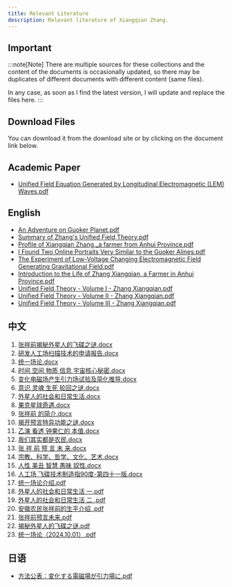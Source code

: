 ```yaml
---
title: Relevant Literature
description: Relevant literature of Xiangqian Zhang.
---
```



## Important

:::note[Note]
There are multiple sources for these collections and the content of the documents is occasionally updated, so there may be duplicates of different documents with different content (same files).

In any case, as soon as I find the latest version, I will update and replace the files here.
:::

## Download Files

<ReadMore>You can download it from the download site or by clicking on the document link below.</ReadMore>

<LinkCard
  title="Download Resources"
  href="https://zhangxiangqian.me/files/"
  description="FileList - Xiangqian Zhang"
/>

<LinkCard
  title="Download Resources (GitHub)"
  href="https://github.com/unified-field-theory-org/documentation/"
  description="File Repository(GitHub) - Xiangqian Zhang"
/>

## Academic Paper

- [Unified Field Equation Generated by Longitudinal Electromagnetic (LEM) Waves.pdf](https://github.com/unified-field-theory-org/documentation/blob/main/English/Academic-Paper%EF%BC%9AUnified%20Field%20Equation%20Generated%20by%20Longitudinal%20Electromagnetic%20(LEM)%20Waves.pdf)


## English

- [An Adventure on Guoker Planet.pdf](https://github.com/unified-field-theory-org/documentation/blob/main/English/An%20Adventure%20to%20Guoker%20Planet.pdf)
- [Summary of Zhang's Unified Field Theory.pdf](https://github.com/unified-field-theory-org/documentation/blob/main/English/Summary%20of%20Zhangs%20Unified%20Field%20Theory.pdf)
- [Profile of Xiangqian Zhang,_a farmer from Anhui Province.pdf](https://github.com/unified-field-theory-org/documentation/blob/main/English/Profile%20of%20Xiangqian%20Zhang%20a%20farmer%20from%20Anhui%20Province.pdf)
- [I Found Two Online Portraits Very Similar to the Guoker Alines.pdf](https://github.com/unified-field-theory-org/documentation/blob/main/English/I%20Found%20Two%20Online%20Portraits%20Very%20Similar%20to%20the%20Guoker%20Alines.pdf)
- [The Experiment of Low-Voltage Changing Electromagnetic Field Generating Gravitational Field.pdf](https://github.com/unified-field-theory-org/documentation/blob/main/English/The%20Experiment%20of%20Low-Voltage%20Changing%20Electromagnetic%20Field%20Generating%20Gravitational%20Field.pdf)
- [Introduction to the Life of Zhang Xiangqian, a Farmer in Anhui Province.pdf](https://github.com/unified-field-theory-org/documentation/blob/main/English/Introduction%20to%20the%20Life%20of%20Zhang%20Xiangqian%2C%20a%20Farmer%20in%20Anhui%20Province.pdf)
- [Unified Field Theory - Volume I - Zhang Xiangqian.pdf](https://github.com/unified-field-theory-org/documentation/blob/main/English/Unified%20Field%20Theory%20-%20Volume%20I%20-%20Zhang%20Xiangqian.pdf)
- [Unified Field Theory - Volume II - Zhang Xiangqian.pdf](https://github.com/unified-field-theory-org/documentation/blob/main/English/Unified%20Field%20Theory%20-%20Volume%20II%20-%20Zhang%20Xiangqian.pdf)
- [Unified Field Theory - Volume III - Zhang Xiangqian.pdf](https://github.com/unified-field-theory-org/documentation/blob/main/English/Unified%20Field%20Theory%20-%20Volume%20III%20-%20Zhang%20Xiangqian.pdf)

## 中文

1. [张祥前揭秘外星人的飞碟之谜.docx](https://github.com/unified-field-theory-org/documentation/blob/main/Chinese/1%E5%BC%A0%E7%A5%A5%E5%89%8D%E6%8F%AD%E7%A7%98%E5%A4%96%E6%98%9F%E4%BA%BA%E7%9A%84%E9%A3%9E%E7%A2%9F%E4%B9%8B%E8%B0%9C.docx)
2. [研发人工场扫描技术的申请报告.docx](https://github.com/unified-field-theory-org/documentation/blob/main/Chinese/2%E7%A0%94%E5%8F%91%E4%BA%BA%E5%B7%A5%E5%9C%BA%E6%89%AB%E6%8F%8F%E6%8A%80%E6%9C%AF%E7%9A%84%E7%94%B3%E8%AF%B7%E6%8A%A5%E5%91%8A.docx)
3. [统一场论.docx](https://github.com/unified-field-theory-org/documentation/blob/main/Chinese/3%E7%BB%9F%E4%B8%80%E5%9C%BA%E8%AE%BA.docx)
4. [时间 空间 物质 信息 宇宙核心秘密.docx](https://github.com/unified-field-theory-org/documentation/blob/main/Chinese/4%E6%97%B6%E9%97%B4%20%E7%A9%BA%E9%97%B4%20%20%E7%89%A9%E8%B4%A8%20%E4%BF%A1%E6%81%AF%20%E5%AE%87%E5%AE%99%E6%A0%B8%E5%BF%83%E7%A7%98%E5%AF%86.docx)
5. [变化电磁场产生引力场试验及简化推导.docx](https://github.com/unified-field-theory-org/documentation/blob/main/Chinese/5%E5%8F%98%E5%8C%96%E7%94%B5%E7%A3%81%E5%9C%BA%E4%BA%A7%E7%94%9F%E5%BC%95%E5%8A%9B%E5%9C%BA%E8%AF%95%E9%AA%8C%E5%8F%8A%E7%AE%80%E5%8C%96%E6%8E%A8%E5%AF%BC.docx)
6. [意识 灵魂 生死 轮回之谜.docx](https://github.com/unified-field-theory-org/documentation/blob/main/Chinese/6%E6%84%8F%E8%AF%86%20%E7%81%B5%E9%AD%82%20%20%E7%94%9F%E6%AD%BB%20%E8%BD%AE%E5%9B%9E%E4%B9%8B%E8%B0%9C.docx)
7. [外星人的社会和日常生活.docx](https://github.com/unified-field-theory-org/documentation/blob/main/Chinese/7%E5%A4%96%E6%98%9F%E4%BA%BA%E7%9A%84%E7%A4%BE%E4%BC%9A%E5%92%8C%E6%97%A5%E5%B8%B8%E7%94%9F%E6%B4%BB.docx)
8. [果克星球奇遇.docx](https://github.com/unified-field-theory-org/documentation/blob/main/Chinese/8%E6%9E%9C%E5%85%8B%E6%98%9F%E7%90%83%E5%A5%87%E9%81%87.docx)
9. [张祥前 的简介.docx](https://github.com/unified-field-theory-org/documentation/blob/main/Chinese/9%20%E5%BC%A0%E7%A5%A5%E5%89%8D%20%E7%9A%84%E7%AE%80%E4%BB%8B.docx)
10. [揭开预言特异功能之谜.docx](https://github.com/unified-field-theory-org/documentation/blob/main/Chinese/10%E6%8F%AD%E5%BC%80%E9%A2%84%E8%A8%80%E7%89%B9%E5%BC%82%E5%8A%9F%E8%83%BD%E4%B9%8B%E8%B0%9C.docx)
11. [乙演 看透 钟果仁的 本值.docx](https://github.com/unified-field-theory-org/documentation/blob/main/Chinese/11%E4%B9%99%E6%BC%94%20%E7%9C%8B%E9%80%8F%20%E9%92%9F%E6%9E%9C%E4%BB%81%E7%9A%84%20%E6%9C%AC%E5%80%BC.docx)
12. [我们其实都是农民.docx](https://github.com/unified-field-theory-org/documentation/blob/main/Chinese/12%E6%88%91%E4%BB%AC%E5%85%B6%E5%AE%9E%E9%83%BD%E6%98%AF%E5%86%9C%E6%B0%91.docx)
13. [张 祥 前 预 言 未 来.docx](https://github.com/unified-field-theory-org/documentation/blob/main/Chinese/13%20%E5%BC%A0%20%E7%A5%A5%20%E5%89%8D%20%E9%A2%84%20%E8%A8%80%20%E6%9C%AA%20%E6%9D%A5.docx)
14. [宗教、科学、哲学、文化、艺术.docx](https://github.com/unified-field-theory-org/documentation/blob/main/Chinese/14%E5%AE%97%E6%95%99%E3%80%81%E7%A7%91%E5%AD%A6%E3%80%81%E5%93%B2%E5%AD%A6%E3%80%81%E6%96%87%E5%8C%96%E3%80%81%E8%89%BA%E6%9C%AF.docx)
15. [人性 美丑 智慧 愚昧 奴性.docx](https://github.com/unified-field-theory-org/documentation/blob/main/Chinese/15%E4%BA%BA%E6%80%A7%20%20%E7%BE%8E%E4%B8%91%20%20%E6%99%BA%E6%85%A7%20%20%E6%84%9A%E6%98%A7%20%20%E5%A5%B4%E6%80%A7.docx)
16. [人工场 飞碟技术制造指90度-第四十一版.docx](https://github.com/unified-field-theory-org/documentation/blob/main/Chinese/16%20%E4%BA%BA%E5%B7%A5%E5%9C%BA%20%E9%A3%9E%E7%A2%9F%E6%8A%80%E6%9C%AF%E5%88%B6%E9%80%A0%E6%8C%8790%E5%BA%A6-%E7%AC%AC%E5%9B%9B%E5%8D%81%E4%B8%80%E7%89%88.docx)
17. [统一场论介绍.pdf](https://github.com/unified-field-theory-org/documentation/blob/main/Chinese/17%20%E7%BB%9F%E4%B8%80%E5%9C%BA%E8%AE%BA%E4%BB%8B%E7%BB%8D.pdf)
18. [外星人的社会和日常生活 一.pdf](https://github.com/unified-field-theory-org/documentation/blob/main/Chinese/%E5%A4%96%E6%98%9F%E4%BA%BA%E7%9A%84%E7%A4%BE%E4%BC%9A%E5%92%8C%E6%97%A5%E5%B8%B8%E7%94%9F%E6%B4%BB%20%E4%B8%80.pdf)
19. [外星人的社会和日常生活 二 .pdf](https://github.com/unified-field-theory-org/documentation/blob/main/Chinese/%E5%A4%96%E6%98%9F%E4%BA%BA%E7%9A%84%E7%A4%BE%E4%BC%9A%E5%92%8C%E6%97%A5%E5%B8%B8%E7%94%9F%E6%B4%BB%20%E4%BA%8C%20.pdf)
20. [安徽农民张祥前的生平介绍 .pdf](https://github.com/unified-field-theory-org/documentation/blob/main/Chinese/%E5%AE%89%E5%BE%BD%E5%86%9C%E6%B0%91%E5%BC%A0%E7%A5%A5%E5%89%8D%E7%9A%84%E7%94%9F%E5%B9%B3%E4%BB%8B%E7%BB%8D%20.pdf)
21. [张祥前预言未来.pdf](https://github.com/unified-field-theory-org/documentation/blob/main/Chinese/%E5%BC%A0%E7%A5%A5%E5%89%8D%E9%A2%84%E8%A8%80%E6%9C%AA%E6%9D%A5.pdf)
22. [揭秘外星人的飞碟之谜.pdf](https://github.com/unified-field-theory-org/documentation/blob/main/Chinese/%E6%8F%AD%E7%A7%98%E5%A4%96%E6%98%9F%E4%BA%BA%E7%9A%84%E9%A3%9E%E7%A2%9F%E4%B9%8B%E8%B0%9C.pdf)
23. [统一场论（2024.10.01）.pdf](https://github.com/unified-field-theory-org/documentation/blob/main/Chinese/%E7%BB%9F%E4%B8%80%E5%9C%BA%E8%AE%BA%EF%BC%882024.10.01%EF%BC%89.pdf)

## 日语

- [方法公表：変化する電磁場が引力場に.pdf](https://github.com/unified-field-theory-org/documentation/blob/main/Japanese/%E6%96%B9%E6%B3%95%E5%85%AC%E8%A1%A8%EF%BC%9A%E5%A4%89%E5%8C%96%E3%81%99%E3%82%8B%E9%9B%BB%E7%A3%81%E5%A0%B4%E3%81%8C%E5%BC%95%E5%8A%9B%E5%A0%B4%E3%81%AB.pdf)
